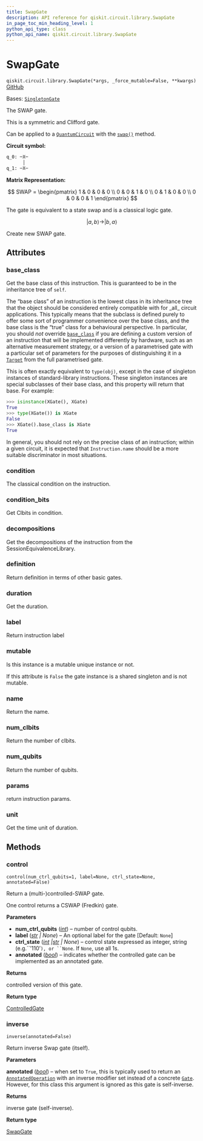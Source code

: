 ```yaml
---
title: SwapGate
description: API reference for qiskit.circuit.library.SwapGate
in_page_toc_min_heading_level: 1
python_api_type: class
python_api_name: qiskit.circuit.library.SwapGate
---
```


# SwapGate

<span id="qiskit.circuit.library.SwapGate" />

`qiskit.circuit.library.SwapGate(*args, _force_mutable=False, **kwargs)` [GitHub](https://github.com/qiskit/qiskit/tree/stable/1.0/qiskit/circuit/library/standard_gates/swap.py "view source code")

Bases: [`SingletonGate`](circuit_singleton#qiskit.circuit.singleton.SingletonGate "qiskit.circuit.singleton.SingletonGate")

The SWAP gate.

This is a symmetric and Clifford gate.

Can be applied to a [`QuantumCircuit`](qiskit.circuit.QuantumCircuit "qiskit.circuit.QuantumCircuit") with the [`swap()`](qiskit.circuit.QuantumCircuit#swap "qiskit.circuit.QuantumCircuit.swap") method.

**Circuit symbol:**

```python
q_0: ─X─
      │
q_1: ─X─
```

**Matrix Representation:**

$$
SWAP =
    \begin{pmatrix}
        1 & 0 & 0 & 0 \\
        0 & 0 & 1 & 0 \\
        0 & 1 & 0 & 0 \\
        0 & 0 & 0 & 1
    \end{pmatrix}
$$

The gate is equivalent to a state swap and is a classical logic gate.

$$
|a, b\rangle \rightarrow |b, a\rangle
$$

Create new SWAP gate.

## Attributes

<span id="qiskit.circuit.library.SwapGate.base_class" />

### base\_class

Get the base class of this instruction. This is guaranteed to be in the inheritance tree of `self`.

The “base class” of an instruction is the lowest class in its inheritance tree that the object should be considered entirely compatible with for \_all\_ circuit applications. This typically means that the subclass is defined purely to offer some sort of programmer convenience over the base class, and the base class is the “true” class for a behavioural perspective. In particular, you should *not* override [`base_class`](#qiskit.circuit.library.SwapGate.base_class "qiskit.circuit.library.SwapGate.base_class") if you are defining a custom version of an instruction that will be implemented differently by hardware, such as an alternative measurement strategy, or a version of a parametrised gate with a particular set of parameters for the purposes of distinguishing it in a [`Target`](qiskit.transpiler.Target "qiskit.transpiler.Target") from the full parametrised gate.

This is often exactly equivalent to `type(obj)`, except in the case of singleton instances of standard-library instructions. These singleton instances are special subclasses of their base class, and this property will return that base. For example:

```python
>>> isinstance(XGate(), XGate)
True
>>> type(XGate()) is XGate
False
>>> XGate().base_class is XGate
True
```

In general, you should not rely on the precise class of an instruction; within a given circuit, it is expected that `Instruction.name` should be a more suitable discriminator in most situations.

<span id="qiskit.circuit.library.SwapGate.condition" />

### condition

The classical condition on the instruction.

<span id="qiskit.circuit.library.SwapGate.condition_bits" />

### condition\_bits

Get Clbits in condition.

<span id="qiskit.circuit.library.SwapGate.decompositions" />

### decompositions

Get the decompositions of the instruction from the SessionEquivalenceLibrary.

<span id="qiskit.circuit.library.SwapGate.definition" />

### definition

Return definition in terms of other basic gates.

<span id="qiskit.circuit.library.SwapGate.duration" />

### duration

Get the duration.

<span id="qiskit.circuit.library.SwapGate.label" />

### label

Return instruction label

<span id="qiskit.circuit.library.SwapGate.mutable" />

### mutable

Is this instance is a mutable unique instance or not.

If this attribute is `False` the gate instance is a shared singleton and is not mutable.

<span id="qiskit.circuit.library.SwapGate.name" />

### name

Return the name.

<span id="qiskit.circuit.library.SwapGate.num_clbits" />

### num\_clbits

Return the number of clbits.

<span id="qiskit.circuit.library.SwapGate.num_qubits" />

### num\_qubits

Return the number of qubits.

<span id="qiskit.circuit.library.SwapGate.params" />

### params

return instruction params.

<span id="qiskit.circuit.library.SwapGate.unit" />

### unit

Get the time unit of duration.

## Methods

### control

<span id="qiskit.circuit.library.SwapGate.control" />

`control(num_ctrl_qubits=1, label=None, ctrl_state=None, annotated=False)`

Return a (multi-)controlled-SWAP gate.

One control returns a CSWAP (Fredkin) gate.

**Parameters**

*   **num\_ctrl\_qubits** ([*int*](https://docs.python.org/3/library/functions.html#int "(in Python v3.12)")) – number of control qubits.
*   **label** ([*str*](https://docs.python.org/3/library/stdtypes.html#str "(in Python v3.12)") *| None*) – An optional label for the gate \[Default: `None`]
*   **ctrl\_state** ([*int*](https://docs.python.org/3/library/functions.html#int "(in Python v3.12)")  *|*[*str*](https://docs.python.org/3/library/stdtypes.html#str "(in Python v3.12)") *| None*) – control state expressed as integer, string (e.g.\`\`’110’`), or ``None`. If `None`, use all 1s.
*   **annotated** ([*bool*](https://docs.python.org/3/library/functions.html#bool "(in Python v3.12)")) – indicates whether the controlled gate can be implemented as an annotated gate.

**Returns**

controlled version of this gate.

**Return type**

[ControlledGate](qiskit.circuit.ControlledGate "qiskit.circuit.ControlledGate")

### inverse

<span id="qiskit.circuit.library.SwapGate.inverse" />

`inverse(annotated=False)`

Return inverse Swap gate (itself).

**Parameters**

**annotated** ([*bool*](https://docs.python.org/3/library/functions.html#bool "(in Python v3.12)")) – when set to `True`, this is typically used to return an [`AnnotatedOperation`](qiskit.circuit.AnnotatedOperation "qiskit.circuit.AnnotatedOperation") with an inverse modifier set instead of a concrete [`Gate`](qiskit.circuit.Gate "qiskit.circuit.Gate"). However, for this class this argument is ignored as this gate is self-inverse.

**Returns**

inverse gate (self-inverse).

**Return type**

[SwapGate](#qiskit.circuit.library.SwapGate "qiskit.circuit.library.SwapGate")

